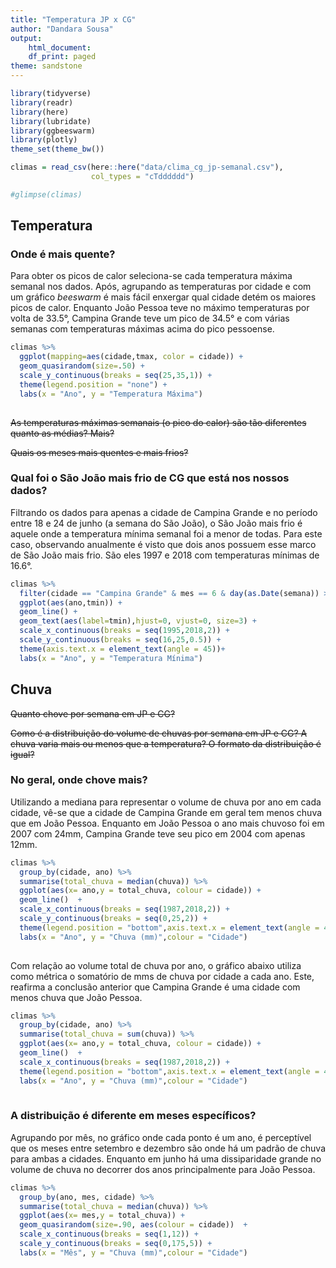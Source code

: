 ```yaml
---
title: "Temperatura JP x CG"
author: "Dandara Sousa"
output:
    html_document:
    df_print: paged
theme: sandstone
---
```


```r
library(tidyverse)
library(readr)
library(here)
library(lubridate)
library(ggbeeswarm)
library(plotly)
theme_set(theme_bw())
```

```r
climas = read_csv(here::here("data/clima_cg_jp-semanal.csv"), 
                  col_types = "cTdddddd")

#glimpse(climas)
```

## Temperatura

### Onde é mais quente?
  Para obter os picos de calor seleciona-se cada temperatura máxima semanal nos dados. Após, agrupando as temperaturas por cidade e com um gráfico _beeswarm_ é mais fácil enxergar qual cidade detém os maiores picos de calor. Enquanto João Pessoa teve no máximo temperaturas por volta de 33.5°, Campina Grande teve um pico de 34.5° e com várias semanas com temperaturas máximas acima do pico pessoense.

```r
climas %>%
  ggplot(mapping=aes(cidade,tmax, color = cidade)) + 
  geom_quasirandom(size=.50) +
  scale_y_continuous(breaks = seq(25,35,1)) +
  theme(legend.position = "none") +
  labs(x = "Ano", y = "Temperatura Máxima")
  
```



~~As temperaturas máximas semanais (o pico do calor) são tão diferentes quanto as médias? Mais?~~

~~Quais os meses mais quentes e mais frios?~~

### Qual foi o São João  mais frio de CG que está nos nossos dados?  
  Filtrando os dados para apenas a cidade de Campina Grande e no período entre 18 e 24 de junho (a semana do São João), o São João mais frio é aquele onde a temperatura mínima semanal foi a menor de todas. Para este caso, observando anualmente é visto que dois anos possuem esse marco de São João mais frio. São eles 1997 e 2018 com temperaturas mínimas de 16.6°.
```r
climas %>%
  filter(cidade == "Campina Grande" & mes == 6 & day(as.Date(semana)) >= 18 & day(as.Date(semana)) <=24) %>%
  ggplot(aes(ano,tmin)) + 
  geom_line() +
  geom_text(aes(label=tmin),hjust=0, vjust=0, size=3) +
  scale_x_continuous(breaks = seq(1995,2018,2)) +
  scale_y_continuous(breaks = seq(16,25,0.5)) +
  theme(axis.text.x = element_text(angle = 45))+
  labs(x = "Ano", y = "Temperatura Mínima")

```


## Chuva

~~Quanto chove por semana em JP e CG?~~

~~Como é a distribuição do volume de chuvas por semana em JP e CG? A chuva varia mais ou menos que a temperatura? O formato da distribuição é igual?~~

### No geral, onde chove mais?
  Utilizando a mediana para representar o volume de chuva por ano em cada cidade, vê-se que a cidade de Campina Grande em geral tem menos chuva que em João Pessoa. Enquanto em João Pessoa o ano mais chuvoso foi em 2007 com 24mm, Campina Grande teve seu pico em 2004 com apenas 12mm. 
```r
climas %>%
  group_by(cidade, ano) %>%
  summarise(total_chuva = median(chuva)) %>%
  ggplot(aes(x= ano,y = total_chuva, colour = cidade)) + 
  geom_line()  +
  scale_x_continuous(breaks = seq(1987,2018,2)) +
  scale_y_continuous(breaks = seq(0,25,2)) +
  theme(legend.position = "bottom",axis.text.x = element_text(angle = 45)) +
  labs(x = "Ano", y = "Chuva (mm)",colour = "Cidade")
  
```

  Com relação ao volume total de chuva por ano, o gráfico abaixo utiliza como métrica o somatório de mms de chuva por cidade a cada ano. Este, reafirma a conclusão anterior que Campina Grande é uma cidade com menos chuva que João Pessoa.
```r
climas %>%
  group_by(cidade, ano) %>%
  summarise(total_chuva = sum(chuva)) %>%
  ggplot(aes(x= ano,y = total_chuva, colour = cidade)) + 
  geom_line()  +
  scale_x_continuous(breaks = seq(1987,2018,2)) +
  theme(legend.position = "bottom",axis.text.x = element_text(angle = 45)) +
  labs(x = "Ano", y = "Chuva (mm)",colour = "Cidade")
  
```

### A distribuição é diferente em meses específicos? 
  Agrupando por mês, no gráfico onde cada ponto é um ano, é perceptível que os meses entre setembro e dezembro são onde há um padrão de chuva para ambas a cidades. Enquanto em junho há uma dissiparidade grande no volume de chuva no decorrer dos anos principalmente para João Pessoa.


```r
climas %>%
  group_by(ano, mes, cidade) %>%
  summarise(total_chuva = median(chuva)) %>%
  ggplot(aes(x= mes,y = total_chuva)) + 
  geom_quasirandom(size=.90, aes(colour = cidade))  +
  scale_x_continuous(breaks = seq(1,12)) +
  scale_y_continuous(breaks = seq(0,175,5)) +
  labs(x = "Mês", y = "Chuva (mm)",colour = "Cidade")
```

